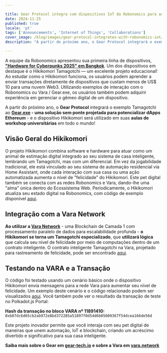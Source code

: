 ```yaml
---

title: Gear Protocol integra com dispositivos IoT da Robonomics para acelerar o uso e a educação da tecnologia Blockchain
date: 2024-11-25
published: true
locale: 'pt'
tags: ['Announcements', 'Internet of Things', 'Collaborations']
cover_image: /blog/images/gear-protocol-integrates-with-robonomics-iot/cover.webp
description: "A partir do próximo ano, o Gear Protocol integrará o exemplo Tamagotchi ao Gear.exe - uma solução sem ponte projetada para potencializar dApps Ethereum - e o dispositivo Hikikomori será utilizado em suas aulas de workshop universitárias em todo o mundo!"

---
```


A equipe da Robonomics apresentou sua primeira linha de dispositivos, **["Hardware for Cyberpunks 2025" em Bangkok](https://x.com/AIRA_Robonomics/status/1856724439439913110)**. Um dos dispositivos em destaque é o Hikikomori Tamagotchi — um excelente projeto educacional! Ao estudar como o Hikikomori funciona, os usuários podem aprender a enviar transações diretamente de dispositivos que custam menos de US$ 10 para uma nuvem Web3. Utilizando exemplos de interação com o Robonomics ou Vara / Gear.exe, os usuários também podem adquirir experiência em gerenciar o gêmeo digital de um dispositivo.

A partir do próximo ano, o **Gear Protocol** integrará o exemplo Tamagotchi ao **[Gear.exe](https://gear-tech.io/gear-exe) - uma solução sem ponte projetada para potencializar dApps Ethereum** - e o dispositivo Hikikomori será utilizado em suas **aulas de workshop universitárias** em todo o mundo!

## Visão Geral do Hikikomori

O projeto Hikikomori combina software e hardware para atuar como um animal de estimação digital integrado ao seu sistema de casa inteligente, lembrando um Tamagotchi, mas com um diferencial. Em vez da jogabilidade tradicional, ele está vinculado ao seu sistema de automação residencial via Home Assistant, onde cada interação com sua casa ou uma ação automatizada aumenta o nível de "felicidade" do Hikikomori. Este pet digital também se conecta com as redes Robonomics e Vara, dando-lhe uma "alma" única dentro do Ecossistema Web. Periodicamente, o Hikikomori atualiza seu estado digital na Robonomics, com código de exemplo disponível [aqui](https://github.com/airalab/hikikomori-tamagotchi/tree/only-robonomics/main).

## Integração com a Vara Network

**Ao utilizar a [Vara Network](https://vara.network)** - uma Blockchain de Camada 1 com processamento paralelo de dados para escalabilidade profunda - **o Hikikomori se torna um Tamagotchi especializado**, que **utilizará lógica** que calcula seu nível de felicidade por meio de computações dentro de um contrato inteligente. O contrato inteligente Tamagotchi na Vara, projetado para rastreamento de felicidade, pode ser encontrado [aqui](https://idea.gear-tech.io/programs/0x8e5f2de1fea16db5a65d4e64bca1f8a709585853749b3572ff15487db2146771?node=wss%3A%2F%2Ftestnet.vara.network).

## Testando na VARA e a Transação

O código foi testado usando um cenário básico onde o dispositivo Hikikomori envia mensagens para a rede Vara para aumentar seu nível de felicidade. Um exemplo deste cenário e o código relacionado podem ser visualizados [aqui](https://github.com/airalab/hikikomori-tamagotchi/tree/main/main). Você também pode ver o resultado da transação de teste no Polkadot.js Portal:

**Hash da transação no bloco VARA nº 11891410:**
`0xb07dc6d65cb2ab972e8bd372285a51897f0d54d6b05609367f54dcea166de56d`

Este projeto inovador permite que você interaja com seu pet digital de maneiras que unem automação, IoT e blockchain, criando um acréscimo divertido e significativo para sua casa inteligente.

**Saiba mais sobre o Gear em [gear-tech.io](https://gear-tech.io) e sobre a Vara em [vara.network](https://vara.network)**